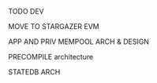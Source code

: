 TODO DEV

MOVE TO STARGAZER EVM

APP AND PRIV MEMPOOL ARCH & DESIGN

PRECOMPILE architecture

STATEDB ARCH



